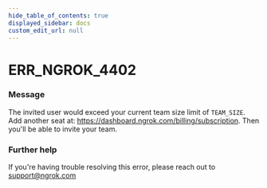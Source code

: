 ```yaml
---
hide_table_of_contents: true
displayed_sidebar: docs
custom_edit_url: null
---
```



# ERR_NGROK_4402

### Message
The invited user would exceed your current team size limit of `TEAM_SIZE`. Add another seat at: https://dashboard.ngrok.com/billing/subscription. Then you'll be able to invite your team. 

### Further help
If you're having trouble resolving this error, please reach out to [support@ngrok.com](mailto:support@ngrok.com?subject=Help%20with%20ERR_NGROK_4402)


<ErrorDetails error='err_ngrok_4402' />
